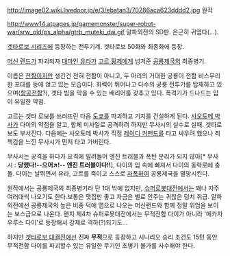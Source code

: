http://image02.wiki.livedoor.jp/e/3/ebatan3/70286aca623dddd2.jpg
원작

http://www14.atpages.jp/gamemonster/super-robot-war/srw_old/ps_alpha/gtrb_muteki_dai.gif
알파외전의 SD판. 은근히 귀엽다(...).

[[겟타로보 시리즈]]에 등장하는 전투기계. 겟타로보 50화와 최종화에 등장.

[[머신 랜드]]가 파괴되자 [[대마인 유라]]가 [[고르 황제]]에게 넘겨준 [[공룡제국]]의 최종병기.

이름은 [[전함]]이지만 생긴건 전혀 전함이 아니고, 두 마리의 거대한 공룡이 전함 비스무리한 포대를 등에 얹고 있는 모습이다. 화력이 뛰어나고 다수의 공룡 전투기를 탑재하고 있으며([[항공전함]]?), 겟타 빔을 막을 수 있는 배리어를 갖추고 있다. 폭격기가 드나드는 입이 유일한 약점.

고르는 겟타 로보를 쓰러뜨린 다음 [[도쿄]]를 파괴하고 기지를 건설하게 된다. [[사오토메 박사]]가 다이의 약점을 알고, 합체 미사일로 공격하려 하지만 무사시의 실수로 실패. 겟타로보도 부서진다. 다음에는 사오토메 박사가 직접 [[레이디 커맨드]]를 타고 싸우려 했으나 죄책감을 느낀 무사시가 먼저 타고 가버린다.

무사시는 공격을 하다가 요격에 말려들어 엔진 트러블과 폭탄 분리가 되지 않아[* 무사시 : '''당했다!--으어↗!-- 엔진 트러블이다!!'''], 다이의 입 속에 빠져서 다이의 동력로에 충돌. 다이는 날뛰면서 유라, 고르를 죽이고 스스로 [[자폭]]하여 공룡제국을 멸망시킨다.

원작에서는 공룡제국의 최종병기라 단 1대 밖에 없지만, [[슈퍼로봇대전]]에서는 꽤나 자주 여러대씩 나오기도 한다.보통은 맷집만 좋고 자금은 별로 안주는 귀찮은 덩치 취급. 알파 외전에선 공룡제국의 높은 비중 덕에 맵으로 나오는 머신랜드와 함께 정말 위엄을 보이는 보스급으로 나온다. 왠지 제4차 슈퍼로봇대전에서는 무적전함 다이가 아니라 '메카자우루스 다이'로 등장해서 강제로 격하(?)되기도...

하지만 [[겟타로보 대결전]]에선 진짜 '''무적'''으로 등장하고 시나리오 승리 조건도 15턴 동안 무적전함 다이를 파괴할수 있는 유일한 무기인 초병기 볼가를 사수해야 한다.  
